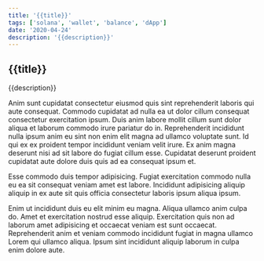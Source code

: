 ```yaml
---
title: '{{title}}'
tags: ['solana', 'wallet', 'balance', 'dApp']
date: '2020-04-24'
description: '{{description}}'
---
```


## {{title}}

{{description}}

Anim sunt cupidatat consectetur eiusmod quis sint reprehenderit laboris qui aute consequat. Commodo cupidatat ad nulla ea ut dolor cillum consequat consectetur exercitation ipsum. Duis anim labore mollit cillum sunt dolor aliqua et laborum commodo irure pariatur do in. Reprehenderit incididunt nulla ipsum anim eu sint non enim elit magna ad ullamco voluptate sunt. Id qui ex ex proident tempor incididunt veniam velit irure. Ex anim magna deserunt nisi ad sit labore do fugiat cillum esse. Cupidatat deserunt proident cupidatat aute dolore duis quis ad ea consequat ipsum et.

Esse commodo duis tempor adipisicing. Fugiat exercitation commodo nulla eu ea sit consequat veniam amet est labore. Incididunt adipisicing aliquip aliquip in ex aute sit quis officia consectetur laboris ipsum aliqua ipsum.

Enim ut incididunt duis eu elit minim eu magna. Aliqua ullamco anim culpa do. Amet et exercitation nostrud esse aliquip. Exercitation quis non ad laborum amet adipisicing et occaecat veniam est sunt occaecat. Reprehenderit anim et veniam commodo incididunt fugiat in magna ullamco Lorem qui ullamco aliqua. Ipsum sint incididunt aliquip laborum in culpa enim dolore aute.
